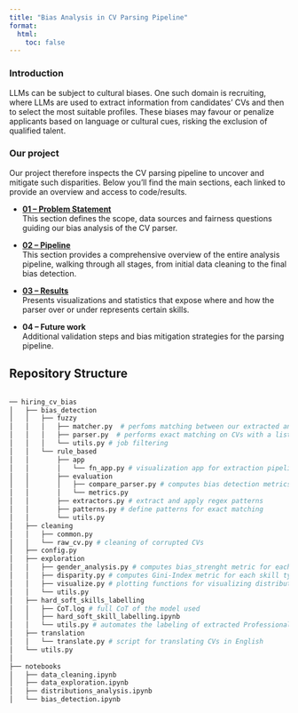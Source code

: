 ```yaml
---
title: "Bias Analysis in CV Parsing Pipeline"
format:
  html:
    toc: false
---
```


### Introduction 

LLMs can be subject to cultural biases. One such domain is recruiting, where LLMs are used to extract information from candidates’ CVs and then to select the most suitable profiles. These biases may favour or penalize applicants based on language or cultural cues, risking the exclusion of qualified talent.


###  Our project

Our project therefore inspects the CV parsing pipeline to uncover and mitigate such disparities.
Below you’ll find the main sections, each linked to provide an overview and access to code/results.


- **[01 – Problem Statement](pages/01-problem.qmd)**  
    This section defines the scope, data sources and fairness questions guiding our bias analysis of the CV parser.

- **[02 – Pipeline](pages/02-pipeline.qmd)**  
    This section provides a comprehensive overview of the entire analysis pipeline, walking through all stages, from initial data cleaning to the final bias detection.

- **[03 – Results](pages/03-results.qmd)**  
    Presents visualizations and statistics that expose where and how the parser over or under represents certain skills.

- **04 – Future work**  
  Additional validation steps and bias mitigation strategies for the parsing pipeline.


## Repository Structure
```python

── hiring_cv_bias
│   ├── bias_detection
│   │   ├── fuzzy
│   │   │   ├── matcher.py  # perfoms matching between our extracted and parser skills 
│   │   │   ├── parser.py  # performs exact matching on CVs with a list of jobs titles 
│   │   │   └── utils.py # job filtering  
│   │   └── rule_based
│   │       ├── app
│   │       │   └── fn_app.py # visualization app for extraction pipeline 
│   │       ├── evaluation
│   │       │   ├── compare_parser.py # computes bias detection metrics for each group 
│   │       │   └── metrics.py  
│   │       ├── extractors.py # extract and apply regex patterns 
│   │       ├── patterns.py # define patterns for exact matching 
│   │       └── utils.py
│   ├── cleaning
│   │   ├── common.py 
│   │   └── raw_cv.py # cleaning of corrupted CVs 
│   ├── config.py
│   ├── exploration
│   │   ├── gender_analysis.py # computes bias_strenght metric for each skill type   
│   │   ├── disparity.py # computes Gini-Index metric for each skill type 
│   │   ├── visualize.py # plotting functions for visualizing distribution
│   │   └── utils.py 
│   ├── hard_soft_skills_labelling
│   │   ├── CoT.log # full CoT of the model used 
│   │   ├── hard_soft_skill_labelling.ipynb 
│   │   └── utils.py # automates the labeling of extracted Professional_Skill entries 
│   ├── translation
│   │   └── translate.py # script for translating CVs in English 
│   └── utils.py
│
├── notebooks
│   ├── data_cleaning.ipynb  
│   ├── data_exploration.ipynb
│   ├── distributions_analysis.ipynb
│   └── bias_detection.ipynb

```